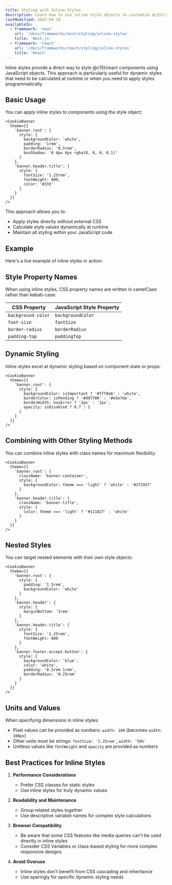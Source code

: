 ```yaml
---
title: Styling with Inline Styles
description: Learn how to use inline style objects to customize @c15t/react components for dynamic and programmatic styling.
lastModified: 2025-04-10
availableIn:
  - framework: 'next'
    url: '/docs/frameworks/next/styling/inline-styles'
    title: 'Next.js'
  - framework: 'react'
    url: '/docs/frameworks/react/styling/inline-styles'
    title: 'React'
---
```



Inline styles provide a direct way to style @c15t/react components using JavaScript objects. This approach is particularly useful for dynamic styles that need to be calculated at runtime or when you need to apply styles programmatically.

## Basic Usage

You can apply inline styles to components using the style object:

```tsx
<CookieBanner 
  theme={{
    'banner.root': {
      style: {
        backgroundColor: 'white',
        padding: '1rem',
        borderRadius: '0.5rem',
        boxShadow: '0 4px 6px rgba(0, 0, 0, 0.1)'
      }
    },
    'banner.header.title': {
      style: {
        fontSize: '1.25rem',
        fontWeight: 600,
        color: '#333'
      }
    }
  }}
/>
```

This approach allows you to:
- Apply styles directly without external CSS
- Calculate style values dynamically at runtime
- Maintain all styling within your JavaScript code

## Example

Here's a live example of inline styles in action:

<CSSCookieBannerExample />

## Style Property Names

When using inline styles, CSS property names are written in camelCase rather than kebab-case:

| CSS Property | JavaScript Style Property |
|------------|------------------------|
| `background-color` | `backgroundColor` |
| `font-size` | `fontSize` |
| `border-radius` | `borderRadius` |
| `padding-top` | `paddingTop` |

## Dynamic Styling

Inline styles excel at dynamic styling based on component state or props:

```tsx
<CookieBanner 
  theme={{
    'banner.root': {
      style: {
        backgroundColor: isImportant ? '#fff8e6' : 'white',
        borderColor: isPending ? '#d97706' : '#e5e7eb',
        borderWidth: hasError ? '2px' : '1px',
        opacity: isDisabled ? 0.7 : 1
      }
    }
  }}
/>
```

## Combining with Other Styling Methods

You can combine inline styles with class names for maximum flexibility:

```tsx
<CookieBanner 
  theme={{
    'banner.root': {
      className: 'banner-container',
      style: {
        backgroundColor: theme === 'light' ? 'white' : '#1f2937'
      }
    },
    'banner.header.title': {
      className: 'banner-title',
      style: {
        color: theme === 'light' ? '#111827' : 'white'
      }
    }
  }}
/>
```

## Nested Styles

You can target nested elements with their own style objects:

```tsx
<CookieBanner 
  theme={{
    'banner.root': {
      style: {
        padding: '1.5rem',
        backgroundColor: 'white'
      }
    },
    'banner.header': {
      style: {
        marginBottom: '1rem'
      }
    },
    'banner.header.title': {
      style: {
        fontSize: '1.25rem',
        fontWeight: 600
      }
    },
    'banner.footer.accept-button': {
      style: {
        backgroundColor: 'blue',
        color: 'white',
        padding: '0.5rem 1rem',
        borderRadius: '0.25rem'
      }
    }
  }}
/>
```

## Units and Values

When specifying dimensions in inline styles:

- Pixel values can be provided as numbers: `width: 100` (becomes `width: 100px`)
- Other units must be strings: `fontSize: '1.25rem'`, `width: '50%'`
- Unitless values like `fontWeight` and `opacity` are provided as numbers

## Best Practices for Inline Styles

1. **Performance Considerations**
   - Prefer CSS classes for static styles
   - Use inline styles for truly dynamic values

2. **Readability and Maintenance**
   - Group related styles together
   - Use descriptive variable names for complex style calculations

3. **Browser Compatibility**
   - Be aware that some CSS features like media queries can't be used directly in inline styles
   - Consider CSS Variables or class-based styling for more complex responsive designs

4. **Avoid Overuse**
   - Inline styles don't benefit from CSS cascading and inheritance
   - Use sparingly for specific dynamic styling needs 